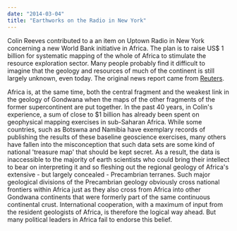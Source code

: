 ```yaml
---
date: "2014-03-04"
title: "Earthworks on the Radio in New York"
---
```


Colin Reeves contributed to a an item on Uptown Radio in New York concerning a
new World Bank  initiative in Africa. The plan is to raise US$ 1 billion for
systematic mapping of the whole of Africa  to stimulate the resource exploration
sector. Many people probably find it difficult to imagine that  the geology and
resources of much of the continent is still largely unknown, even today. The
original news report came from [Reuters](/). 

Africa is, at the same time, both the central fragment and the weakest link in
the geology of  Gondwana when the maps of the other fragments of the former
supercontinent are put together.  In the past 40 years, in Colin's experience, a
sum of close to $1 billion has already been spent on  geophysical mapping
exercises in sub-Saharan Africa. While some countries, such as Botswna and
Namibia have exemplary records of publishing the results of these baseline
geoscience exercises,  many others have fallen into the misconception that such
data sets are some kind of national  'treasure map' that should be kept secret.
As a result, the data is inaccessible to the majority of  earth scientists who
could bring their intellect to bear on interpreting it and so fleshing out the
regional geology of Africa's extensive - but largely concealed - Precambrian
terranes. Such major  geological divisions of the Precambrian geology obviously
cross national frontiers within Africa just  as they also cross from Africa into
other Gondwana continents that were formerly part of the same  continuous
continental crust. International cooperation, with a maximum of input from the
resident  geologists of Africa, is therefore the logical way ahead. But many
political leaders in Africa fail to  endorse this belief. 

<PublishDate />

